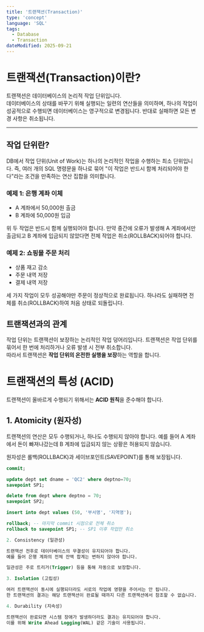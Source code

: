 ```yaml
---
title: '트랜잭션(Transaction)'
type: 'concept'
language: 'SQL'
tags:
  - Database
  - Transaction
dateModified: 2025-09-21
---
```


# 트랜잭션(Transaction)이란?

트랜잭션은 데이터베이스의 논리적 작업 단위입니다.  
데이터베이스의 상태를 바꾸기 위해 실행되는 일련의 연산들을 의미하며, 하나의 작업이 성공적으로 수행되면 데이터베이스는 영구적으로 변경됩니다. 반대로 실패하면 모든 변경 사항은 취소됩니다.

---

## 작업 단위란?

DB에서 작업 단위(Unit of Work)는 하나의 논리적인 작업을 수행하는 최소 단위입니다. 즉, 여러 개의 SQL 명령문을 하나로 묶어 "이 작업은 반드시 함께 처리되어야 한다"라는 조건을 만족하는 연산 집합을 의미합니다.

### 예제 1: 은행 계좌 이체
- A 계좌에서 50,000원 출금  
- B 계좌에 50,000원 입금  

위 두 작업은 반드시 함께 실행되어야 합니다. 만약 중간에 오류가 발생해 A 계좌에서만 출금되고 B 계좌에 입금되지 않았다면 전체 작업은 취소(ROLLBACK)되어야 합니다.

### 예제 2: 쇼핑몰 주문 처리
- 상품 재고 감소  
- 주문 내역 저장  
- 결제 내역 저장  

세 가지 작업이 모두 성공해야만 주문이 정상적으로 완료됩니다. 하나라도 실패하면 전체를 취소(ROLLBACK)하여 처음 상태로 되돌립니다.

## 트랜잭션과의 관계

작업 단위는 트랜잭션이 보장하는 논리적인 작업 덩어리입니다. 트랜잭션은 작업 단위를 묶어서 한 번에 처리하거나 오류 발생 시 전부 취소합니다.  
따라서 트랜잭션은 **작업 단위의 온전한 실행을 보장**하는 역할을 합니다.

# 트랜잭션의 특성 (ACID)

트랜잭션이 올바르게 수행되기 위해서는 **ACID 원칙**을 준수해야 합니다.

## 1. Atomicity (원자성)

트랜잭션의 연산은 모두 수행되거나, 하나도 수행되지 않아야 합니다. 예를 들어 A 계좌에서 돈이 빠져나갔는데 B 계좌에 입금되지 않는 상황은 허용되지 않습니다.

원자성은 롤백(ROLLBACK)과 세이브포인트(SAVEPOINT)를 통해 보장됩니다.

```sql
commit;

update dept set dname = 'QC2' where deptno=70;
savepoint SP1;

delete from dept where deptno = 70;
savepoint SP2;

insert into dept values (50, '부서명', '지역명');

rollback; -- 마지막 commit 시점으로 전체 취소
rollback to savepoint SP1; -- SP1 이후 작업만 취소

2. Consistency (일관성)

트랜잭션 전후로 데이터베이스의 무결성이 유지되어야 합니다.
예를 들어 은행 계좌의 전체 잔액 합계는 변하지 않아야 합니다.

일관성은 주로 트리거(Trigger) 등을 통해 자동으로 보장합니다.

3. Isolation (고립성)

여러 트랜잭션이 동시에 실행되더라도 서로의 작업에 영향을 주어서는 안 됩니다.
한 트랜잭션의 결과는 해당 트랜잭션이 완료될 때까지 다른 트랜잭션에서 참조할 수 없습니다.

4. Durability (지속성)

트랜잭션이 완료되면 시스템 장애가 발생하더라도 결과는 유지되어야 합니다.
이를 위해 Write Ahead Logging(WAL) 같은 기술이 사용됩니다.
